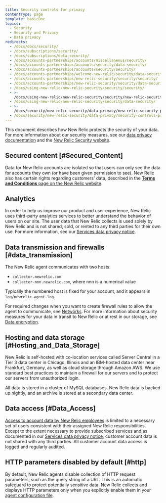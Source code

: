 ```yaml
---
title: Security controls for privacy
contentType: page
template: basicDoc
topics:
  - Security
  - Security and Privacy
  - Data privacy
redirects:
  - /docs/docs/security/
  - /docs/subscriptions/security/
  - /docs/subscriptions/data-security/
  - /docs/accounts-partnerships/accounts/miscellaneous/security/
  - /docs/accounts-partnerships/accounts/security/data-security/
  - /docs/accounts-partnerships/accounts/security/security/
  - /docs/accounts-partnerships/welcome-new-relic/security/data-security/
  - /docs/accounts-partnerships/new-relic-security/security/security/
  - /docs/accounts-partnerships/new-relic-security/security/data-security/
  - /docs/using-new-relic/new-relic-security/security/security/
  - >-
    /docs/using-new-relic/new-relic-security/security/new-relic-security-protecting-your-data-content/
  - /docs/using-new-relic/new-relic-security/security/data-security/
  - >-
    /docs/security/new-relic-security/data-privacy/new-relic-security-protecting-your-data-content/
  - /docs/security/new-relic-security/data-privacy/security-controls-privacy/
---
```


This document describes how New Relic protects the security of your data. For more information about our security measures, see our [data privacy documentation](/docs/security/new-relic-security/data-privacy/data-privacy-new-relic) and the [New Relic Security website](https://newrelic.com/security).

## Secured content [#Secured_Content]

Data for New Relic accounts are isolated so that users can only see the data for accounts they own (or have been given permission to see). New Relic also has certain rights regarding customers' data, described in the [**Terms and Conditions** page on the New Relic website](https://newrelic.com/termsandconditions/terms).

## Analytics

In order to help us improve our product and user experience, New Relic uses third-party analytics services to better understand the behavior of users on our site. The user data that New Relic collects is used solely by New Relic and is not shared, sold, or rented to any third parties for their own use. For more information, see our [Services data privacy notice](https://newrelic.com/termsandconditions/services-notices).

## Data transmission and firewalls [#data_transmission]

The New Relic agent communicates with two hosts:

* `collector.newrelic.com`
* `collector-nnn.newrelic.com`, where nnn is a numerical value

Typically the numbered host is fixed for your account, and it appears in `log/newrelic.agent.log`.

For required changes when you want to create firewall rules to allow the agent to communicate, see [Networks](/docs/using-new-relic/cross-product-functions/install-configure/networks). For more information about security measures for your data in transit to New Relic or at rest in our storage, see [Data encryption](/docs/security/new-relic-security/compliance/data-encryption).

## Hosting and data storage [#Hosting_and_Data_Storage]

New Relic is self-hosted with co-location services called Server Central in a Tier 3 data center in Chicago, Illinois and an IBM-hosted data center near Frankfurt, Germany, as well as cloud storage through Amazon AWS. We use standard best practices to maintain a firewall for our servers and to protect our servers from unauthorized login.

All data is stored in a cluster of MySQL databases. New Relic data is backed up nightly, and an archive is stored at a secondary data center.

## Data access [#Data_Access]

[Access to account data by New Relic employees](/docs/security/new-relic-security/data-privacy/data-privacy-new-relic#security) is limited to a necessary set of users consistent with their assigned New Relic responsibilities. Except to the extent necessary to provide subscribed services and as documented in our [Services data privacy notice](https://newrelic.com/termsandconditions/services-notices), customer account data is not shared with any third parties. All customer account data access is logged and regularly audited.

## HTTP parameters disabled by default [#http]

By default, New Relic agents disable collection of HTTP request parameters, such as the query string of a URL. This is an automatic safeguard to protect potentially sensitive data. New Relic collects and displays HTTP parameters only when you explicitly enable them in your [agent configuration file](/docs/using-new-relic/cross-product-functions/install-configure/configure-agent).
